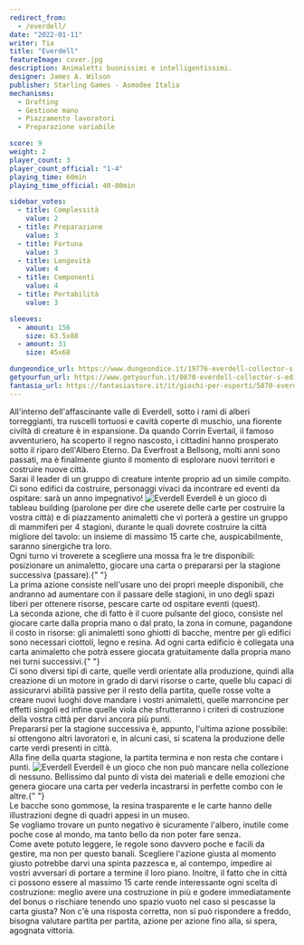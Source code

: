 ```yaml
---
redirect_from:
  - /everdell/
date: "2022-01-11"
writer: Tia
title: "Everdell"
featureImage: cover.jpg
description: Animaletti buonissimi e intelligentissimi.
designer: James A. Wilson
publisher: Starling Games - Asmodee Italia
mechanisms:
  - Drafting
  - Gestione mano
  - Piazzamento lavoratori
  - Preparazione variabile

score: 9
weight: 2
player_count: 3
player_count_official: "1-4"
playing_time: 60min
playing_time_official: 40-80min

sidebar_votes:
  - title: Complessità
    value: 2
  - title: Preparazione
    value: 3
  - title: Fortuna
    value: 3
  - title: Longevità
    value: 4
  - title: Componenti
    value: 4
  - title: Portabilità
    value: 3

sleeves:
  - amount: 156
    size: 63.5x88
  - amount: 31
    size: 45x68

dungeondice_url: https://www.dungeondice.it/19776-everdell-collector-s-edition.html
getyourfun_url: https://www.getyourfun.it/0870-everdell-collector-s-edition-giochi-gestionali.html
fantasia_url: https://fantasiastore.it/it/giochi-per-esperti/5870-everdell-collectors-edition.html
---
```


<Setting>
  All'interno dell'affascinante valle di Everdell, sotto i rami di alberi
  torreggianti, tra ruscelli tortuosi e cavità coperte di muschio, una fiorente
  civiltà di creature è in espansione. Da quando Corrin Evertail, il famoso
  avventuriero, ha scoperto il regno nascosto, i cittadini hanno prosperato
  sotto il riparo dell'Albero Eterno. Da Everfrost a Bellsong, molti anni sono
  passati, ma è finalmente giunto il momento di esplorare nuovi territori e
  costruire nuove città.
  <br />
  Sarai il leader di un gruppo di creature intente proprio ad un simile compito.
  Ci sono edifici da costruire, personaggi vivaci da incontrare ed eventi da
  ospitare: sarà un anno impegnativo!
</Setting>

<Spotify playlistId="5Arzqy3lDraIu7ZK2HH7nx" />

<img src="./game1.jpg" alt="Everdell" />

<Rules>
  Everdell è un gioco di tableau building (parolone per dire che userete delle
  carte per costruire la vostra città) e di piazzamento animaletti che vi
  porterà a gestire un gruppo di mammiferi per 4 stagioni, durante le quali
  dovrete costruire la città migliore del tavolo: un insieme di massimo 15 carte
  che, auspicabilmente, saranno sinergiche tra loro. <br />
  Ogni turno vi troverete a scegliere una mossa fra le tre disponibili: posizionare
  un animaletto, giocare una carta o prepararsi per la stagione successiva (passare).{" "}
  <br />
  La prima azione consiste nell'usare uno dei propri meeple disponibili, che
  andranno ad aumentare con il passare delle stagioni, in uno degli spazi liberi
  per ottenere risorse, pescare carte od ospitare eventi (quest). <br />
  La seconda azione, che di fatto è il cuore pulsante del gioco, consiste nel giocare
  carte dalla propria mano o dal prato, la zona in comune, pagandone il costo in
  risorse: gli animaletti sono ghiotti di bacche, mentre per gli edifici sono necessari
  ciottoli, legno e resina. Ad ogni carta edificio è collegata una carta animaletto
  che potrà essere giocata gratuitamente dalla propria mano nei turni successivi.{" "}
  <br />
  Ci sono diversi tipi di carte, quelle verdi orientate alla produzione, quindi
  alla creazione di un motore in grado di darvi risorse o carte, quelle blu
  capaci di assicurarvi abilità passive per il resto della partita, quelle rosse
  volte a creare nuovi luoghi dove mandare i vostri animaletti, quelle
  marroncine per effetti singoli ed infine quelle viola che sfrutteranno i
  criteri di costruzione della vostra città per darvi ancora più punti. <br />
  Prepararsi per la stagione successiva è, appunto, l'ultima azione possibile: si
  ottengono altri lavoratori e, in alcuni casi, si scatena la produzione delle carte
  verdi presenti in città. <br />
  Alla fine della quarta stagione, la partita termina e non resta che contare i
  punti.
</Rules>

<img src="./game2.jpg" alt="Everdell" />

<Feedback>
  Everdell è un gioco che non può mancare nella collezione di nessuno.
  Bellissimo dal punto di vista dei materiali e delle emozioni che genera
  giocare una carta per vederla incastrarsi in perfette combo con le altre.{" "}
  <br />
  Le bacche sono gommose, la resina trasparente e le carte hanno delle illustrazioni
  degne di quadri appesi in un museo. <br />
  Se vogliamo trovare un punto negativo è sicuramente l'albero, inutile come
  poche cose al mondo, ma tanto bello da non poter fare senza. <br />
  Come avete potuto leggere, le regole sono davvero poche e facili da gestire, ma
  non per questo banali. Scegliere l'azione giusta al momento giusto potrebbe darvi
  una spinta pazzesca e, al contempo, impedire ai vostri avversari di portare a termine
  il loro piano. Inoltre, il fatto che in città ci possono essere al massimo 15 carte
  rende interessante ogni scelta di costruzione: meglio avere una costruzione in
  più e godere immediatamente del bonus o rischiare tenendo uno spazio vuoto nel
  caso si pescasse la carta giusta? Non c'è una risposta corretta, non si può rispondere
  a freddo, bisogna valutare partita per partita, azione per azione fino alla, si
  spera, agognata vittoria.
</Feedback>

<Instagram id="CYlV49ElsJu" />
